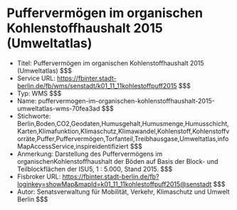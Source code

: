 # Puffervermögen im organischen Kohlenstoffhaushalt 2015 (Umweltatlas)
- Titel: Puffervermögen im organischen Kohlenstoffhaushalt 2015 (Umweltatlas) $$$
- Service URL: https://fbinter.stadt-berlin.de/fb/wms/senstadt/k01_11_11kohlestoffpuff2015 $$$
- Typ: WMS $$$
- Name: puffervermogen-im-organischen-kohlenstoffhaushalt-2015-umweltatlas-wms-70fea3ad $$$
- Stichworte: Berlin,Boden,CO2,Geodaten,Humusgehalt,Humusmenge,Humusschicht,Karten,Klimafunktion,Klimaschutz,Klimawandel,Kohlenstoff,Kohlenstoffvorräte,Puffer,Puffervermögen,Torfanteil,Treibhausgase,Umweltatlas,infoMapAccessService,inspireidentifiziert $$$
- Anmerkung: Darstellung des Puffervermögens im organischenKohlenstoffhaushalt der Böden auf Basis der Block- und Teilblockflächen der ISU5, 1 : 5.000, Stand 2015. $$$
- Fisbroker URL: https://fbinter.stadt-berlin.de/fb?loginkey=showMap&mapId=k01_11_11kohlestoffpuff2015@senstadt $$$
- Autor: Senatsverwaltung für Mobilität, Verkehr, Klimaschutz und Umwelt Berlin $$$
